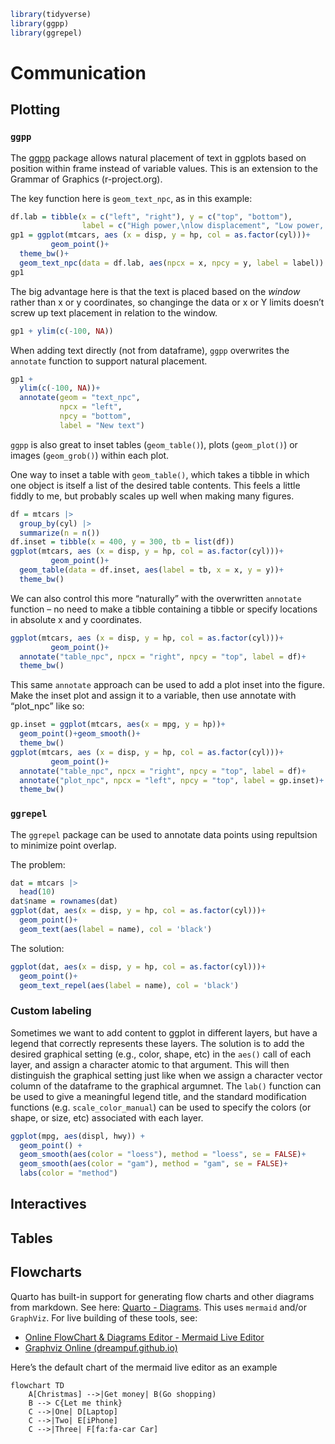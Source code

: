 ```r
library(tidyverse)
library(ggpp)
library(ggrepel)
```


# Communication

## Plotting

### `ggpp`

The [ggpp](https://cran.r-project.org/web/packages/ggpp/vignettes/grammar-extensions.html) package allows natural placement of text in ggplots based on position within frame instead of variable values.  This is an extension to the Grammar of Graphics (r-project.org). 

The key function here is `geom_text_npc`, as in this example:

```r
df.lab = tibble(x = c("left", "right"), y = c("top", "bottom"), 
                label = c("High power,\nlow displacement", "Low power, high displacement"))
gp1 = ggplot(mtcars, aes (x = disp, y = hp, col = as.factor(cyl)))+
         geom_point()+
  theme_bw()+
  geom_text_npc(data = df.lab, aes(npcx = x, npcy = y, label = label))
gp1
```

The big advantage here is that the text is placed based on the *window* rather than x or y coordinates, so changinge the data or
x or Y limits doesn't screw up text placement in relation to the window.

```r
gp1 + ylim(c(-100, NA))
```


When adding text directly (not from dataframe), `ggpp` overwrites the `annotate` function to support natural placement.

```r
gp1 + 
  ylim(c(-100, NA))+
  annotate(geom = "text_npc",
           npcx = "left",
           npcy = "bottom",
           label = "New text")
```



`ggpp` is also great to inset tables (`geom_table()`), plots (`geom_plot()`) or images (`geom_grob()`) within each plot. 

One way to inset a table with `geom_table()`, which takes a tibble in which one object is itself a list of the desired table contents. This feels a little fiddly to me, but probably scales up well when making many figures.


```r
df = mtcars |> 
  group_by(cyl) |> 
  summarize(n = n())
df.inset = tibble(x = 400, y = 300, tb = list(df))
ggplot(mtcars, aes (x = disp, y = hp, col = as.factor(cyl)))+
         geom_point()+
  geom_table(data = df.inset, aes(label = tb, x = x, y = y))+
  theme_bw()
```

We can also control this more "naturally" with the overwritten `annotate` function -- no need to make a tibble containing a tibble or specify locations in absolute x and y coordinates.

```r
ggplot(mtcars, aes (x = disp, y = hp, col = as.factor(cyl)))+
         geom_point()+
  annotate("table_npc", npcx = "right", npcy = "top", label = df)+
  theme_bw()
```

This same `annotate` approach can be used to add a plot inset into the figure. Make the inset plot and assign it to a variable, then use annotate with "plot_npc" like so:

```r
gp.inset = ggplot(mtcars, aes(x = mpg, y = hp))+
  geom_point()+geom_smooth()+
  theme_bw()
ggplot(mtcars, aes (x = disp, y = hp, col = as.factor(cyl)))+
         geom_point()+
  annotate("table_npc", npcx = "right", npcy = "top", label = df)+
  annotate("plot_npc", npcx = "left", npcy = "top", label = gp.inset)+
  theme_bw()
```



### `ggrepel`

The `ggrepel` package can be used to annotate data points using repultsion to minimize point overlap. 

The problem:

```r
dat = mtcars |> 
  head(10)
dat$name = rownames(dat)
ggplot(dat, aes(x = disp, y = hp, col = as.factor(cyl)))+
  geom_point()+
  geom_text(aes(label = name), col = 'black')
```

The solution: 

```r
ggplot(dat, aes(x = disp, y = hp, col = as.factor(cyl)))+
  geom_point()+
  geom_text_repel(aes(label = name), col = 'black')
```



### Custom labeling

Sometimes we want to add content to ggplot in different layers, but have a legend that correctly represents these layers. The solution is to add the desired graphical setting (e.g., color, shape, etc) in the `aes()` call of each layer, and assign a character atomic to that argument. This will then distinguish the graphical setting just like when we assign a character vector column of the dataframe to the graphical argumnet. The `lab()` function can be used to give a meaningful legend title, and the standard modification functions (e.g. `scale_color_manual`) can be used to specify the colors (or shape, or size, etc) associated with each layer.

```r
ggplot(mpg, aes(displ, hwy)) + 
  geom_point() + 
  geom_smooth(aes(color = "loess"), method = "loess", se = FALSE)+
  geom_smooth(aes(color = "gam"), method = "gam", se = FALSE)+
  labs(color = "method")
```



## Interactives


## Tables

## Flowcharts

Quarto has built-in support for generating flow charts and other diagrams from markdown. See here: [Quarto - Diagrams](https://quarto.org/docs/authoring/diagrams.html). This uses `mermaid` and/or `GraphViz`. For live building of these tools, see:

- [Online FlowChart & Diagrams Editor - Mermaid Live Editor](https://mermaid.live/)
- [Graphviz Online (dreampuf.github.io)](https://dreampuf.github.io/GraphvizOnline/)


Here's the default chart of the mermaid live editor as an example

```mermaid
flowchart TD
    A[Christmas] -->|Get money| B(Go shopping)
    B --> C{Let me think}
    C -->|One| D[Laptop]
    C -->|Two| E[iPhone]
    C -->|Three| F[fa:fa-car Car]

```

